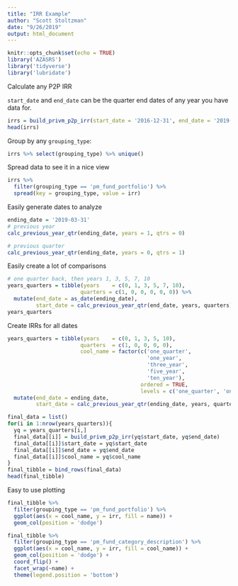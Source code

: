 ```yaml
---
title: "IRR Example"
author: "Scott Stoltzman"
date: "9/26/2019"
output: html_document
---
```


```r
knitr::opts_chunk$set(echo = TRUE)
library('AZASRS')
library('tidyverse')
library('lubridate')
```


Calculate any P2P IRR  

`start_date` and `end_date` can be the quarter end dates of any year you have data for.
```r
irrs = build_privm_p2p_irr(start_date = '2016-12-31', end_date = '2019-03-31')
head(irrs)
```

Group by any `grouping_type`:  
```r
irrs %>% select(grouping_type) %>% unique()
```

Spread data to see it in a nice view
```r
irrs %>%
  filter(grouping_type == 'pm_fund_portfolio') %>%
  spread(key = grouping_type, value = irr)
```

Easily generate dates to analyze
```r
ending_date = '2019-03-31'
# previous year
calc_previous_year_qtr(ending_date, years = 1, qtrs = 0)
```

```r
# previous quarter
calc_previous_year_qtr(ending_date, years = 0, qtrs = 1)
```

Easily create a lot of comparisons
```r
# one quarter back, then years 1, 3, 5, 7, 10
years_quarters = tibble(years    = c(0, 1, 3, 5, 7, 10), 
                       quarters = c(1, 0, 0, 0, 0, 0)) %>%
  mutate(end_date = as_date(ending_date),
         start_date = calc_previous_year_qtr(end_date, years, quarters))
years_quarters
```

Create IRRs for all dates
```r
years_quarters = tibble(years    = c(0, 1, 3, 5, 10), 
                       quarters  = c(1, 0, 0, 0, 0),
                       cool_name = factor(c('one_quarter', 
                                            'one_year', 
                                            'three_year', 
                                            'five_year', 
                                            'ten_year'), 
                                          ordered = TRUE,
                                          levels = c('one_quarter', 'one_year', 'three_year', 'five_year', 'ten_year'))) %>%
  mutate(end_date = ending_date,
         start_date = calc_previous_year_qtr(ending_date, years, quarters))

final_data = list()
for(i in 1:nrow(years_quarters)){
  yq = years_quarters[i,]
  final_data[[i]] = build_privm_p2p_irr(yq$start_date, yq$end_date)
  final_data[[i]]$start_date = yq$start_date
  final_data[[i]]$end_date = yq$end_date
  final_data[[i]]$cool_name = yq$cool_name
}
final_tibble = bind_rows(final_data)
head(final_tibble)
```


Easy to use plotting 

```r
final_tibble %>%
  filter(grouping_type == 'pm_fund_portfolio') %>%
  ggplot(aes(x = cool_name, y = irr, fill = name)) +
  geom_col(position = 'dodge')
```



```r
final_tibble %>%
  filter(grouping_type == 'pm_fund_category_description') %>%
  ggplot(aes(x = cool_name, y = irr, fill = cool_name)) +
  geom_col(position = 'dodge') + 
  coord_flip() +
  facet_wrap(~name) + 
  theme(legend.position = 'bottom')
```
